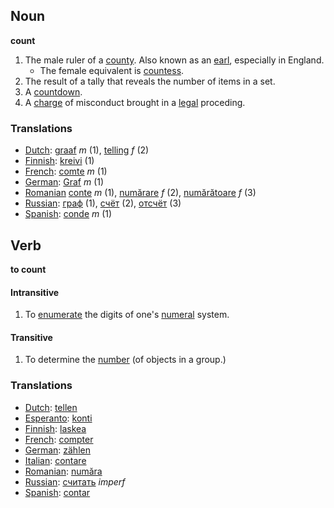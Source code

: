 == Noun ==

'''count'''

#The male ruler of a [[county]].  Also known as an [[earl]], especially in England.
#*The female equivalent is [[countess]].
#The result of a tally that reveals the number of items in a set.
#A [[countdown]].
#A [[charge]] of misconduct brought in a [[legal]] proceding.

=== Translations ===
*[[Dutch]]: [[graaf]] ''m'' (1), [[telling]] ''f'' (2)
*[[Finnish]]: [[kreivi]] (1)
*[[French]]: [[comte]] ''m'' (1)
*[[German]]: [[Graf]] ''m'' (1)
*[[Romanian]] [[conte]] ''m'' (1), [[numărare]] ''f'' (2), [[numărătoare]] ''f'' (3)
*[[Russian]]: [[граф]] (1), [[счёт]] (2), [[отсчёт]] (3)
*[[Spanish]]: [[conde]] ''m'' (1)

== Verb ==

'''to count'''

==== Intransitive ====
#To [[enumerate]] the digits of one's [[numeral]] system.

==== Transitive ====
#To determine the [[number]] (of objects in a group.)

=== Translations ===
*[[Dutch]]: [[tellen]]
*[[Esperanto]]: [[konti]]
*[[Finnish]]: [[laskea]]
*[[French]]: [[compter]]
*[[German]]: [[zählen]]
*[[Italian]]: [[contare]]
*[[Romanian]]: [[număra]]
*[[Russian]]: [[считать]] ''imperf''
*[[Spanish]]: [[contar]]
